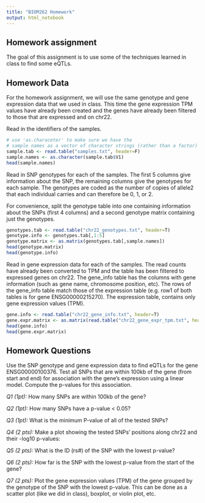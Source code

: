 ```yaml
---
title: "BIOM262 Homework"
output: html_notebook
---
```


## Homework assignment 

The goal of this assignment is to use some of the techniques learned in class to find some eQTLs.

## Homework Data

For the homework assignment, we will use the same genotype and gene expression data that we
used in class. This time the gene expression TPM values have already been created and the genes
have already been filtered to those that are expressed and on chr22.

Read in the identifiers of the samples.
```r
# use 'as.characeter' to make sure we have the 
# sample names as a vector of character strings (rather than a factor)
sample.tab <- read.table("samples.txt", header=F)
sample.names <- as.character(sample.tab$V1)
head(sample.names)
```

Read in SNP genotypes for each of the samples. The first 5 columns give information about the SNP, the remaining columns give the genotypes for each sample. The genotypes are coded as the number of copies of allele2 that each individual carries and can therefore be 0, 1, or 2. 

For convenience, split the genotype table into one containing information about the SNPs (first 4 columns) and a second genotype matrix containing just the genotypes.

```r
genotypes.tab <- read.table("chr22_genotypes.txt", header=T)
genotype.info <- genotypes.tab[,1:5]
genotype.matrix <- as.matrix(genotypes.tab[,sample.names])
head(genotype.matrix)
head(genotype.info)
```

Read in gene expression data for each of the samples. The read counts have already been converted to TPM and the table has been filtered to expressed genes on chr22. The gene_info table has the columns with gene information (such as gene name, chromosome position, etc). The rows of the gene_info table match those of the expression table (e.g. row1 of both tables is for gene ENSG00000215270). The expression table, contains only gene expression values (TPM).

```r
gene.info <- read.table("chr22_gene_info.txt", header=T)
gene.expr.matrix <- as.matrix(read.table("chr22_gene_expr_tpm.txt", header=T))
head(gene.info)
head(gene.expr.matrix)
```


## Homework Questions

Use the SNP genotype and gene expression data to find eQTLs for the gene ENSG00000100376. Test all SNPs that are within 100kb of the gene (from start and end) for association with the gene's expression using a linear model. Compute the p-values for this association.

*Q1 (1pt):* How many SNPs are within 100kb of the gene?

*Q2 (1pt):* How many SNPs have a p-value < 0.05?

*Q3 (1pt):* What is the minimum P-value of all of the tested SNPs? 

*Q4 (2 pts):* Make a plot showing the tested SNPs' positions along chr22 and their -log10 p-values:

*Q5 (2 pts):* What is the ID (rs#) of the SNP with the lowest p-value?

*Q6 (2 pts):* How far is the SNP with the lowest p-value from the start of the gene?

*Q7 (2 pts):* Plot the gene expression values (TPM) of the gene grouped by the genotype of the SNP with the lowest p-value. This can be done as a scatter plot (like we did in class), boxplot, or violin plot, etc.




